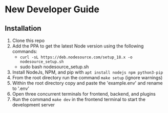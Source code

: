 # New Developer Guide

## Installation

1. Clone this repo
1. Add the PPA to get the latest Node version using the following commands:
    - `curl -sL https://deb.nodesource.com/setup_18.x -o nodesource_setup.sh`
    - sudo bash nodesource_setup.sh
1. Install NodeJs, NPM, and pip with `apt install nodejs npm python3-pip`
1. From the root directory run the command ```make setup``` (ignore warnings)
1. Within the root directory copy and paste the 'example.env' and rename to '.env'
1. Open three concurrent terminals for frontend, backend, and plugins
1. Run the command `make dev` in the frontend terminal to start the development server
